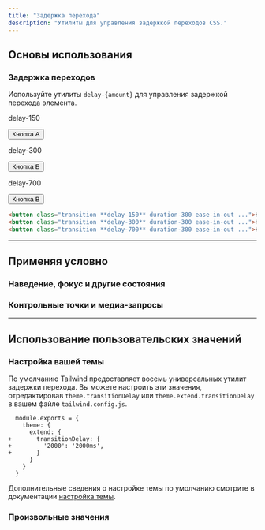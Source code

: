 ```yaml
---
title: "Задержка перехода"
description: "Утилиты для управления задержкой переходов CSS."
---
```




## Основы использования

### Задержка переходов

Используйте утилиты `delay-{amount}` для управления задержкой перехода элемента.

<Example hint="Hover each button to see the expected behaviour">
  <div class="flex flex-col sm:flex-row gap-8 sm:gap-0 justify-around text-white text-sm font-bold leading-6">
    <div class="flex flex-col items-center shrink-0">
      <p class="font-medium text-sm text-slate-500 font-mono text-center mb-3 dark:text-slate-400">delay-150</p>
      <button class="px-4 py-2 font-semibold text-sm bg-blue-500 text-white rounded-md shadow-sm hover:scale-125 ease-in-out duration-300 delay-150">Кнопка А</button>
    </div>
    <div class="flex flex-col items-center shrink-0">
      <p class="font-medium text-sm text-slate-500 font-mono text-center mb-3 dark:text-slate-400">delay-300</p>
      <button class="px-4 py-2 font-semibold text-sm bg-blue-500 text-white rounded-md shadow-sm hover:scale-125 ease-in-out duration-300 delay-300">Кнопка Б</button>
    </div>
    <div class="flex flex-col items-center shrink-0">
      <p class="font-medium text-sm text-slate-500 font-mono text-center mb-3 dark:text-slate-400">delay-700</p>
      <button class="px-4 py-2 font-semibold text-sm bg-blue-500 text-white rounded-md shadow-sm hover:scale-125 ease-in-out duration-300 delay-700">Кнопка В</button>
    </div>
  </div>
</Example>

```html
<button class="transition **delay-150** duration-300 ease-in-out ...">Кнопка A</button>
<button class="transition **delay-300** duration-300 ease-in-out ...">Кнопка B</button>
<button class="transition **delay-700** duration-300 ease-in-out ...">Кнопка C</button>
```

---

## <Heading ignore>Применяя условно</Heading>

### <Heading ignore>Наведение, фокус и другие состояния</Heading>

<HoverFocusAndOtherStates defaultClass="transition duration-300 delay-150" featuredClass="delay-300" />

### <Heading ignore>Контрольные точки и медиа-запросы</Heading>

<BreakpointsAndMediaQueries defaultClass="transition duration-300 delay-150" featuredClass="delay-300" />

---

## Использование пользовательских значений

### Настройка вашей темы

По умолчанию Tailwind предоставляет восемь универсальных утилит задержки перехода. Вы можете настроить эти значения, отредактировав `theme.transitionDelay` или `theme.extend.transitionDelay` в вашем файле `tailwind.config.js`.

```diff-js tailwind.config.js
  module.exports = {
    theme: {
      extend: {
+       transitionDelay: {
+         '2000': '2000ms',
+       }
      }
    }
  }
```

Дополнительные сведения о настройке темы по умолчанию смотрите в документации [настройка темы](/docs/theme#customizing-the-default-theme).

### Произвольные значения

<ArbitraryValues property="transition-delay" featuredClass="delay-[2000ms]" />
